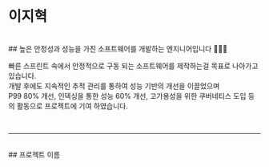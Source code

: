 # 이지혁
<br/>
## 높은 안정성과 성능을 가진 소프트웨어를 개발하는 엔지니어입니다 🧑🏻‍💻

빠른 스프린트 속에서 안정적으로 구동 되는 소프트웨어를 제작하는걸 목표로 나아가고 있습니다.<br/>
개발 후에도 지속적인 추적 관리를 통하여 성능 기반의 개선을 이끌었으며<br/>
P99 80% 개선, 인덱싱을 통한 성능 60% 개선, 고가용성을 위한 쿠버네티스 도입 등의 활동으로 프로젝트에 기여 하였습니다.

<br/>


---

<br/>
## 프로젝트 이름